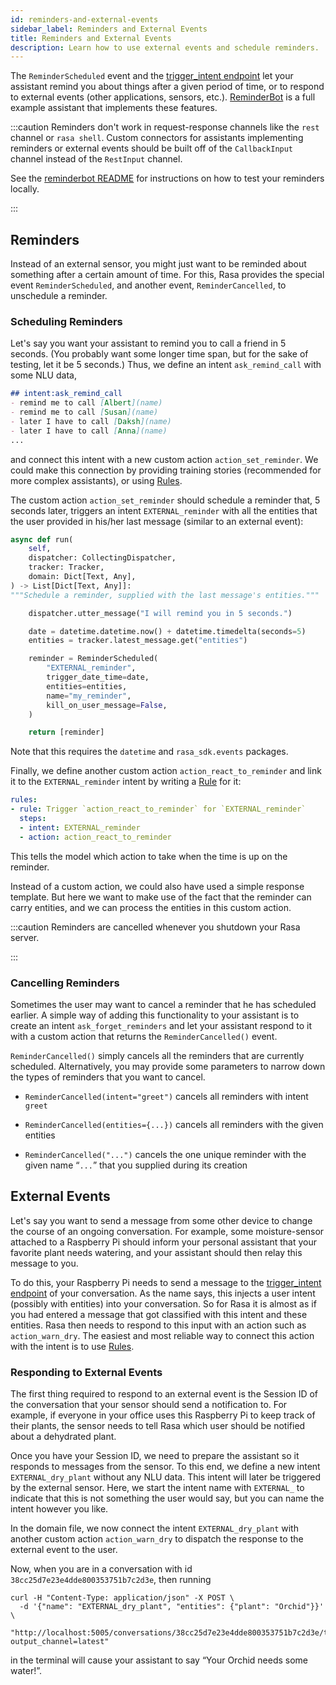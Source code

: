 ```yaml
---
id: reminders-and-external-events
sidebar_label: Reminders and External Events
title: Reminders and External Events
description: Learn how to use external events and schedule reminders.
---
```


The `ReminderScheduled` event and the
[trigger_intent endpoint](./http-api.mdx#operation/triggerConversationIntent) let your assistant remind you
about things after a given period of time, or to respond to external events (other applications, sensors, etc.).
[ReminderBot](https://github.com/RasaHQ/rasa/blob/master/examples/reminderbot/README.md)
is a full example assistant that implements these features.

:::caution
Reminders don't work in request-response channels like the `rest` channel or `rasa shell`.
Custom connectors for assistants implementing reminders or external events should be built
off of the `CallbackInput` channel instead of the `RestInput` channel.

See the [reminderbot README](https://github.com/RasaHQ/rasa/blob/master/examples/reminderbot/README.md)
for instructions on how to test your reminders locally.

:::

## Reminders

Instead of an external sensor, you might just want to be reminded about something after a certain amount of time.
For this, Rasa provides the special event `ReminderScheduled`, and another event, `ReminderCancelled`, to unschedule a reminder.


### Scheduling Reminders

Let's say you want your assistant to remind you to call a friend in 5 seconds.
(You probably want some longer time span, but for the sake of testing, let it be 5 seconds.)
Thus, we define an intent `ask_remind_call` with some NLU data,

```md
## intent:ask_remind_call
- remind me to call [Albert](name)
- remind me to call [Susan](name)
- later I have to call [Daksh](name)
- later I have to call [Anna](name)
...
```

and connect this intent with a new custom action `action_set_reminder`.
We could make this connection by providing training stories (recommended for more complex assistants),
or using [Rules](./rules.mdx).

The custom action `action_set_reminder` should schedule a reminder that, 5 seconds later,
triggers an intent `EXTERNAL_reminder` with all the entities that the user provided
in his/her last message (similar to an external event):

```python
async def run(
    self,
    dispatcher: CollectingDispatcher,
    tracker: Tracker,
    domain: Dict[Text, Any],
) -> List[Dict[Text, Any]]:
"""Schedule a reminder, supplied with the last message's entities."""

    dispatcher.utter_message("I will remind you in 5 seconds.")

    date = datetime.datetime.now() + datetime.timedelta(seconds=5)
    entities = tracker.latest_message.get("entities")

    reminder = ReminderScheduled(
        "EXTERNAL_reminder",
        trigger_date_time=date,
        entities=entities,
        name="my_reminder",
        kill_on_user_message=False,
    )

    return [reminder]
```

Note that this requires the `datetime` and `rasa_sdk.events` packages.

Finally, we define another custom action `action_react_to_reminder` and link it to the `EXTERNAL_reminder` intent
by writing a [Rule](./rules.mdx) for it:

```yaml
rules:
- rule: Trigger `action_react_to_reminder` for `EXTERNAL_reminder`
  steps:
  - intent: EXTERNAL_reminder
  - action: action_react_to_reminder
```

This tells the model which action to take when the time is up on the reminder.

Instead of a custom action, we could also have used a simple response template.
But here we want to make use of the fact that the reminder can carry entities, and we can process the entities in this custom action.

:::caution
Reminders are cancelled whenever you shutdown your Rasa server.

:::


### Cancelling Reminders

Sometimes the user may want to cancel a reminder that he has scheduled earlier.
A simple way of adding this functionality to your assistant is to create an intent `ask_forget_reminders`
and let your assistant respond to it with a custom action that returns the `ReminderCancelled()` event.

`ReminderCancelled()` simply cancels all the reminders that are currently scheduled.
Alternatively, you may provide some parameters to narrow down the types of reminders that you want to cancel.

* `ReminderCancelled(intent="greet")` cancels all reminders with intent `greet`

* `ReminderCancelled(entities={...})` cancels all reminders with the given entities

* `ReminderCancelled("...")` cancels the one unique reminder with the given name “`...`” that you supplied
  during its creation


## External Events

Let's say you want to send a message from some other device to change the course of an ongoing conversation.
For example, some moisture-sensor attached to a Raspberry Pi should inform your personal assistant that your favorite
plant needs watering, and your assistant should then relay this message to you.

To do this, your Raspberry Pi needs to send a message to the
[trigger_intent endpoint](./http-api.mdx#operation/triggerConversationIntent) of your conversation.
As the name says, this injects a user intent (possibly with entities) into your conversation.
So for Rasa it is almost as if you had entered a message that got classified with this intent and these entities.
Rasa then needs to respond to this input with an action such as `action_warn_dry`.
The easiest and most reliable way to connect this action with the intent is to use
[Rules](./rules.mdx).


### Responding to External Events

The first thing required to respond to an external event is the Session ID of the conversation that your
sensor should send a notification to. For example, if everyone in your office uses this Raspberry Pi to
keep track of their plants, the sensor needs to tell Rasa which user should be notified about a dehydrated plant.

Once you have your Session ID, we need to prepare the assistant so it responds to messages from the sensor.
To this end, we define a new intent `EXTERNAL_dry_plant` without any NLU data.
This intent will later be triggered by the external sensor.
Here, we start the intent name with `EXTERNAL_` to indicate that this is not something the user would say, but you can name the intent however you like.

In the domain file, we now connect the intent `EXTERNAL_dry_plant` with another custom action `action_warn_dry`
to dispatch the response to the external event to the user.

Now, when you are in a conversation with id `38cc25d7e23e4dde800353751b7c2d3e`, then running

```shell
curl -H "Content-Type: application/json" -X POST \
  -d '{"name": "EXTERNAL_dry_plant", "entities": {"plant": "Orchid"}}' \
  "http://localhost:5005/conversations/38cc25d7e23e4dde800353751b7c2d3e/trigger_intent?output_channel=latest"
```

in the terminal will cause your assistant to say “Your Orchid needs some water!”.
